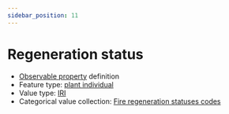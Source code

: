 ```yaml
---
sidebar_position: 11
---
```



# Regeneration status

- [Observable property](/viewers/dawe-vocabs?uri=https://linked.data.gov.au/def/nrm/50239f29-a693-49ef-98e8-4ee11d1758ea) definition
- Feature type: [plant individual](http://linked.data.gov.au/def/tern-cv/60d7edf8-98c6-43e9-841c-e176c334d270)
- Value type: [IRI](https://w3id.org/tern/ontologies/tern/IRI)
- Categorical value collection: [Fire regeneration statuses codes](/viewers/dawe-vocabs?uri=https://linked.data.gov.au/def/nrm/a1b8fc00-5d5f-40f8-a7e1-0b09d4bbba4b)

<Example
  protocolModule="fire"
  observableProperty="https://linked.data.gov.au/def/nrm/50239f29-a693-49ef-98e8-4ee11d1758ea"
/>
